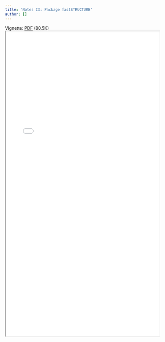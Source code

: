 ```yaml
---
title: 'Notes II: Package fastSTRUCTURE'
author: []
---
```

<!--- <iframe src="14_note_faststructure.pdf"/> -->
Vignette: [PDF](14_note_faststructure.pdf){target="_blank"} (80.5K)
<iframe src="14_note_faststructure.pdf" width="100%" height="1000"/>
